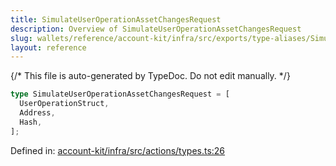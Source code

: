 ```yaml
---
title: SimulateUserOperationAssetChangesRequest
description: Overview of SimulateUserOperationAssetChangesRequest
slug: wallets/reference/account-kit/infra/src/exports/type-aliases/SimulateUserOperationAssetChangesRequest
layout: reference
---
```


{/* This file is auto-generated by TypeDoc. Do not edit manually. */}

```ts
type SimulateUserOperationAssetChangesRequest = [
  UserOperationStruct,
  Address,
  Hash,
];
```

Defined in: [account-kit/infra/src/actions/types.ts:26](https://github.com/alchemyplatform/aa-sdk/blob/9f926c402d1661309abbf8eae8431e52e8c5e53f/account-kit/infra/src/actions/types.ts#L26)
